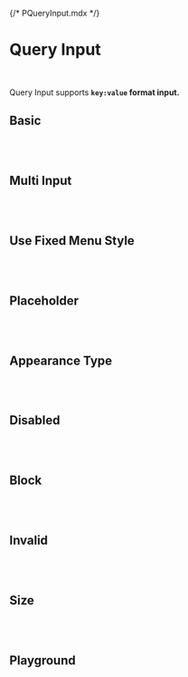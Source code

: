{/* PQueryInput.mdx */}



<Meta of={PQueryInputStories} />



# Query Input
<br/>

Query Input supports <b>```key:value``` format input.</b> <br/>


## Basic
<Canvas of={PQueryInputStories.Basic} />


<br/>
<br/>


## Multi Input
<Canvas of={PQueryInputStories.MultiInput} />

<br/>
<br/>

## Use Fixed Menu Style
<Canvas of={PQueryInputStories.UseFixedMenuStyle} />

<br/>
<br/>

## Placeholder
<Canvas of={PQueryInputStories.Placeholder} />

<br/>
<br/>

## Appearance Type
<Canvas of={PQueryInputStories.AppearanceType} />

<br/>
<br/>

## Disabled
<Canvas of={PQueryInputStories.Disabled} />

<br/>
<br/>


## Block
<Canvas of={PQueryInputStories.Block} />

<br/>
<br/>


## Invalid
<Canvas of={PQueryInputStories.Invalid} />

<br/>
<br/>


## Size
<Canvas of={PQueryInputStories.Size} />

<br/>
<br/>

## Playground
<Canvas of={PQueryInputStories.Playground} />
<Controls of={PQueryInputStories.Playground} />
